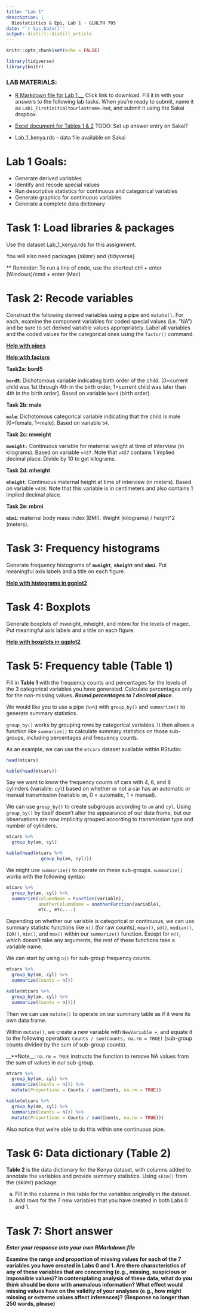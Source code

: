 ```yaml
---
title: "Lab 1"
description: |
  Biostatistics & Epi, Lab 1 - GLHLTH 705
date: "`r Sys.Date()`"
output: distill::distill_article
---
```


```r
knitr::opts_chunk$set(echo = FALSE)

library(tidyverse)
library(knitr)
```

### LAB MATERIALS: 

* [R Markdown file for Lab 1.__](assignments/lab1_705_fall2021.Rmd)
Click link to download. Fill it in with your answers to the following lab tasks. When you're ready to submit, name it as `Lab1_FirstinitialYourlastname.Rmd`, and submit it using the Sakai dropbox.

* [Excel document for Tables 1 & 2](assignments/Lab1_Tables.xlsx)
TODO: Set up answer entry on Sakai?

* Lab_1_kenya.rds - data file available on Sakai

# Lab 1 Goals:

* Generate derived variables
* Identify and recode special values 
* Run descriptive statistics for continuous and categorical variables 
* Generate graphics for continuous variables 
* Generate a complete data dictionary

# Task 1: Load libraries & packages

Use the dataset Lab_1_kenya.rds for this assignment. 

You will also need packages {skimr} and {tidyverse}

** Reminder: To run a line of code, use the shortcut ctrl + enter (Windows)/cmd + enter (Mac)


# Task 2: Recode variables

Construct the following derived variables using a pipe and `mutate()`. For each, examine the component variables for coded special values (i.e. "NA") and be sure to set derived variable values appropriately.  Label all variables and the coded values for the categorical ones using the `factor()` command. 

[__Help with pipes__](TODO)

[__Help with factors__](TODO)

__Task2a: bord5__

__`bord5`__: Dichotomous variable indicating birth order of the child. [0=current child was 1st through 4th in the birth order, 1=current child was later than 4th in the birth order]. Based on variable `bord` (birth order).


__Task 2b: male__

__`male`__: Dichotomous categorical variable indicating that the child is male [0=female, 1=male]. Based on variable `b4`.


__Task 2c: mweight__

__`mweight:`__ Continuous variable for maternal weight at time of interview (in kilograms). Based on variable `v437`. Note that `v437` contains 1 implied decimal place. Divide by 10 to get kilograms. 


__Task 2d: mheight__

__`mheight`__:  Continuous maternal height at time of interview (in meters). Based on variable `v438`. Note that this variable is in centimeters and also contains 1 implied decimal place.


__Task 2e: mbmi__

__`mbmi`__: maternal body mass index (BMI).  Weight (kilograms) / height^2 (meters). 



# Task 3: Frequency histograms

Generate frequency histograms of __`mweight`__, __`mheight`__ and __`mbmi`__.  Put meaningful axis labels and a title on each figure.

[__Help with histograms in ggplot2__](TODO)


# Task 4: Boxplots

Generate boxplots of mweight, mheight, and mbmi for the levels of magec. Put meaningful axis labels and a title on each figure.

[__Help with boxplots in ggplot2__](TODO)



# Task 5: Frequency table (Table 1)

Fill in __Table 1__ with the frequency counts and percentages for the levels of the 3 categorical variables you have generated. Calculate percentages only for the non-missing values. __*Round percentages to 1 decimal place*__.

We would like you to use a pipe (`%>%`) with `group_by()` and `summarize()` to generate summary statistics. 

`group_by()` works by grouping rows by categorical variables. It then allows a function like `summarize()` to calculate summary statistics on those sub-groups, including percentages and frequency counts. 

As an example, we can use the `mtcars` dataset available within RStudio:

```r
head(mtcars)
```

```r
kable(head(mtcars))
```

Say we want to know the frequency counts of cars with 4, 6, and 8 cylinders (variable: `cyl`) based on whether or not a car has an automatic or manual transmission (variable `am`, 0 = automatic, 1 = manual).

We can use `group_by()` to create subgroups according to `am` and `cyl`. Using `group_by()` by itself doesn't alter the appearance of our data frame, but our observations are now implicitly grouped according to transmission type and number of cylinders.

```r

mtcars %>%
  group_by(am, cyl)

```

```r

kable(head(mtcars %>%
             group_by(am, cyl)))
```


We might use `summarize()` to operate on these sub-groups. `summarize()` works with the following syntax:

```r

mtcars %>%
  group_by(am, cyl) %>%
  summarize(columnName = Function(variable), 
            anotherColumnName = anotherFunction(variable),
            etc., etc....)

```

Depending on whether our variable is categorical or continuous, we can use summary statistic functions like `n()` (for raw counts), `mean()`, `sd()`, `median()`, `IQR()`, `min()`, and `max()` within our `summarize()` function. Except for `n()`, which doesn't take any arguments, the rest of these functions take a variable name. 

We can start by using `n()` for sub-group frequency counts. 


```r
mtcars %>%
  group_by(am, cyl) %>%
  summarize(Counts = n())
```

```r
kable(mtcars %>%
  group_by(am, cyl) %>%
  summarize(Counts = n()))
```

Then we can use `mutate()` to operate on our summary table as if it were its own data frame.

Within `mutate()`, we create a new variable with `NewVariable = `, and equate it to the following operation: `Counts / sum(Counts, na.rm = TRUE)` (sub-group counts divided by the sum of sub-group counts).

__**Note__: `na.rm = TRUE` instructs the function to remove NA values from the sum of values in our sub-group.

```r
mtcars %>%
  group_by(am, cyl) %>%
  summarize(Counts = n()) %>%
  mutate(Proportions = Counts / sum(Counts, na.rm = TRUE))
```

```r
kable(mtcars %>%
  group_by(am, cyl) %>%
  summarize(Counts = n()) %>%
  mutate(Proportions = Counts / sum(Counts, na.rm = TRUE)))
```

Also notice that we're able to do this within one continuous pipe.


# Task 6: Data dictionary (Table 2)

__Table 2__ is the data dictionary for the Kenya dataset, with columns added to annotate the variables and provide summary statistics. Using `skim()` from the {skimr} package:

  a.	Fill in the columns in this table for the variables originally in the dataset.
  b.	Add rows for the 7 new variables that you have created in both Labs 0 and 1.


# Task 7: Short answer

__*Enter your response into your own RMarkdown file*__

__Examine the range and proportion of missing values for each of the 7 variables you have created in Labs 0 and 1. Are there characteristics of any of these variables that are concerning (e.g., missing, suspicious or impossible values)? In contemplating analysis of these data, what do you think should be done with anomalous information? What effect would missing values have on the validity of your analyses (e.g., how might missing or extreme values affect inferences)?__
__(Response no longer than 250 words, please)__




